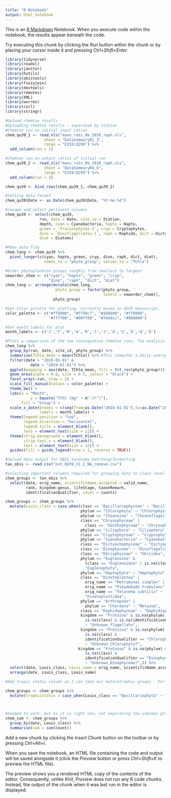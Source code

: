 ```yaml
---
title: "R Notebook"
output: html_notebook
---
```


This is an [R Markdown](http://rmarkdown.rstudio.com) Notebook. When you execute code within the notebook, the results appear beneath the code. 

Try executing this chunk by clicking the *Run* button within the chunk or by placing your cursor inside it and pressing *Ctrl+Shift+Enter*. 

```r
library(tidyverse)
library(readxl)
library(janitor)
library(hutils)
library(obistools)
library(fuzzyjoin)
library(devtools)
library(remotes)
library(XML)
library(worrms)
library(curl)
library(stringr)
```


```r
#Upload chemtax results
#Uploading chemtax results - separated by station
#Chemtax run on initial input ratios
chem_qu39_1 <- read_xls("manu_rats_0m_2018_raph.xls",
                 sheet = "DataSummaryR1_3",
                 range = "E259:Q299") %>% 
  add_column(run = 1)

#chemtax run on output ratios of initial run 
chem_qu39_2 <- read_xls("manu_rats_0m_2018_raph.xls",
                 sheet = "DataSummaryR4_6",
                 range = "E259:Q299") %>% 
  add_column(run = 2)

chem_qu39 <- bind_rows(chem_qu39_1, chem_qu39_2)
```

```r
#Setting data format
chem_qu39$Date <- as.Date(chem_qu39$Date, "%Y-%m-%d")
```
```r
#rename and select pertinent columns
chem_qu39 <- select(chem_qu39,
               run, date = Date, site_id = Station,
               depth, cyan = Cyanobacteria, hapto = Hapto,
               green = `Prasinophytes-3`, cryp = Cryptophytes,
               dino = `Dinoflagellates-1`, raph = Raphido, dict = Dictyo,
               diat = Diatoms)
```

```r
#Make data Tidy
chem_long <- chem_qu39 %>% 
  pivot_longer(c(cyan, hapto, green, cryp, dino, raph, dict, diat),
                 names_to = "phyto_group", values_to = "TChla")
```

```r
#Order phytoplankton groups roughly from smallest to largest
neworder_chem <- c("cyan", "hapto", "green", "cryp",
                   "dino", "raph", "dict", "diat")
chem_long <- arrange(mutate(chem_long,
                      phyto_group = factor(phyto_group,
                                           levels = neworder_chem)),
                     phyto_group)
```

```r
#Set Color palette for plotting. Currently based on QU39 manuscript.
color_palette <- c("#ff8000", "#ff99c7", "#4d6600", "#ff0000",
                   "#ffff00", "#00ff00", "#7d4dcc", "#000000")

#Set month labels for plot
month_labels <- c('J','F','M','A','M','J','J','A','S','O','N','D')

#Plots a comparison of the two consequative chemtax runs. The analysis is quite stable, with the second run showing slightly reduced dictyochophyte, raphidophyte and cryptophyte biomass and increased green algae biomass. Prasinoxanthin shows a high correlation with chlorophyll b suggesting the dominance of prasinophytes. Lutein and chl by are not correlated suggesting a lack of chlorophytes.
chem_long %>% 
  group_by(run, date, site_id, phyto_group) %>% 
  summarise(TChla_mean = mean(TChla)) %>% #This computes a daily average to deal with duplicates
  filter(date > "2018-01-01" &
           date < "2019-01-01") %>% 
  ggplot(mapping = aes(date, TChla_mean, fill = fct_rev(phyto_group))) +
  geom_area(alpha = 0.8, size = 0.5, colour = "black") +
  facet_wrap(~run, nrow = 2) +
  scale_fill_manual(values = color_palette) +
  theme_bw() +
  labs(x = "Month",
           y = bquote("TChl (mg" ~ m^-3*")"),
       fill = "Group") +
  scale_x_date(breaks = c(seq(from=as.Date("2018-01-01"),to=as.Date("2018-12-31"),by="month")),
               labels = month_labels) +
  theme(legend.position = "top",
        legend.direction = "horizontal",
        legend.title = element_blank(),
        text = element_text(size = 12)) +
  theme(strip.background = element_blank(),
        strip.text.x = element_blank(),
        text = element_text(size = 12)) +
  guides(fill = guide_legend(nrow = 1, reverse = TRUE)) 
```

```r
#Upload data output for OBIS taxonomy matching/formatting
tax_obis <- read.csv("out_QU39_V1.2_NA_remove.csv")

```

```r

#selecting important columns required for grouping data to class level.
chem_groups <- tax_obis %>% 
  select(date, orig_name, scientificName_accepted = valid_name, 
         rank, kingdom:genus, lifeStage, taxonRemark,
         identificationQualifier, count = counts)

chem_groups <- chem_groups %>% 
  mutate(Louis_class = case_when(class == "Bacillariophyceae" ~ "Bacillariophyta",
                                 phylum == "Chlorophyta" ~ "Chlorophyta",
                                 phylum == "Choanozoa" ~ "Choanoflagellata",
                                 class == "Chrysophyceae" |
                                   class == "Xanthophyceae" ~ "Chrysophyta",
                                 phylum == "Ciliophora" ~ "Ciliophora",
                                 class == "Cryptophyceae" ~ "Cryptophyta",
                                 phylum == "Cyanobacteria" ~ "Cyanobacteria",
                                 class == "Dictyochophyceae" ~ "Dictyophyta",
                                 class == "Dinophyceae" ~ "Dinoflagellata",
                                 class == "Ebriophyceae" ~ "Ebriidea",
                                 phylum == "Euglenozoa" & 
                                   (class == "Euglenoidea" | is.na(class)) ~
                                   "Euglenophyta",
                                 phylum == "Haptophyta" ~ "Haptophyta",
                                 class == "Kinetoplastea" | 
                                   orig_name == "Metromonas simplex" | 
                                   orig_name == "Pseudobodo tremulans" | 
                                   orig_name == "Telonema subtilis" ~ 
                                   "Kinetoplastidea",
                                 phylum == "Arthropoda" | 
                                   phylum == "Chordata" ~ "Metazoa",
                                 class == "Raphidophyceae" ~ "Raphidiophyta",
                                 kingdom == "Protozoa" & is.na(phylum) &
                                   is.na(class) & is.na(identificationQualifier) 
                                   ~ "Unknown_flagellate",
                                 kingdom == "Protozoa" & is.na(phylum) &
                                   is.na(class) & 
                                   identificationQualifier == "Chlorophyta?"
                                   ~ "Unknown_Chlorophyta?",
                                kingdom == "Protozoa" & is.na(phylum) &
                                   is.na(class) & 
                                   identificationQualifier == "Dinophyceae?"
                                   ~ "Unknown_Dinophyceae?",)) %>%
  select(date, Louis_class, Louis_name = orig_name, scientificName_accepted:count) %>% 
  arrange(date, Louis_class, Louis_name)

#Add tropic status column so I can take out heterotrophic groups - For now will do this at the class level, but it should be done on a species by species basis (notably for dinoflagellates etc). I should also make a CHEMTAX pigment group column for each species. It might actually be easier to do this in excel and then import and merge the sheet.

chem_groups <- chem_groups %>% 
  mutate(trophicStatus = case_when(Louis_class == "Bacillariophyta" ~ "auto"))



#Seemed to work, but as it is right now, not separating the unknown groups, but I could fix that by making each unknown separate for this purpose. I should also add a new column with chemtax group/trophic status. Should be done in separate project as not relevant to OBIS.
chem_sum <- chem_groups %>%
  group_by(date, Louis_class) %>%
  summarise(sum = sum(count))

```


Add a new chunk by clicking the *Insert Chunk* button on the toolbar or by pressing *Ctrl+Alt+I*.

When you save the notebook, an HTML file containing the code and output will be saved alongside it (click the *Preview* button or press *Ctrl+Shift+K* to preview the HTML file).

The preview shows you a rendered HTML copy of the contents of the editor. Consequently, unlike *Knit*, *Preview* does not run any R code chunks. Instead, the output of the chunk when it was last run in the editor is displayed.
